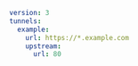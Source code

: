 ```yaml
version: 3
tunnels:
  example:
    url: https://*.example.com
    upstream:
      url: 80
```
